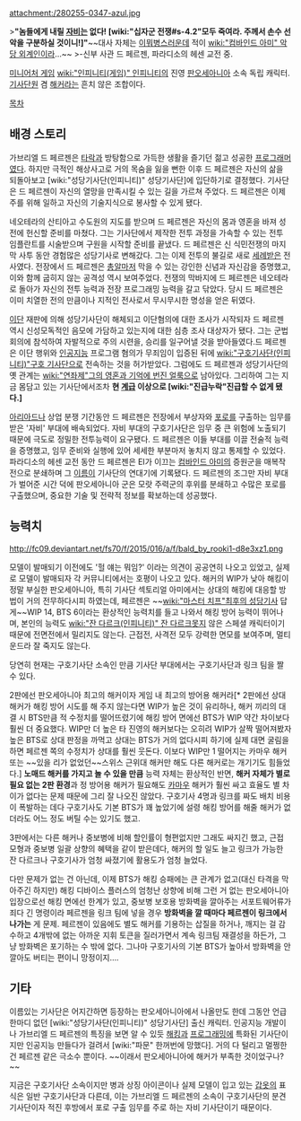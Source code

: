 attachment:/280255-0347-azul.jpg

>'''"놈들에게 내릴 [[자비]]는 없다! [wiki:"십자군 전쟁#s-4.2"모두 죽여라. 주께서 손수 선악을 구분하실 것이니!]"'''~~대사 자체는 [[이뭐병]]스러운데 적이 [[wiki:"컴바인드 아미" 악당 외계인]]이라…~~
>-신부 사관 드 페르젠, 파라디소의 헤센 교전 중.

[[미니어처 게임]] [[wiki:"인피니티(게임)" 인피니티]]의 진영 [[판오세아니아]] 소속 독립 캐릭터. [[기사단]]원 겸 [[해커]]라는 흔치 않은 조합이다.

[[목차]]
== 배경 스토리 ==
가브리엘 드 페르젠은 [[타락]]과 방탕함으로 가득한 생활을 즐기던 젊고 성공한 [[프로그래머]]였다. 하지만 극적인 해상사고로 거의 목숨을 잃을 뻔한 이후 드 페르젠은 자신의 삶을 되돌아보고 [wiki:"성당기사단(인피니티)" 성당기사단]에 입단하기로 결정했다. 기사단은 드 페르젠이 자신의 열망을 만족시킬 수 있는 길을 가르쳐 주었다. 드 페르젠은 이제 주를 위해 일하고 자신의 기술지식으로 봉사할 수 있게 됐다.

네오테라의 산티아고 수도원의 지도를 받으며 드 페르젠은 자신의 몸과 영혼을 바져 성전에 헌신할 준비를 마쳤다. 그는 기사단에서 제작한 전투 과정을 가속할 수 있는 전투 임플란트를 시술받으며 구원을 시작할 준비를 끝냈다. 드 페르젠은 신 식민전쟁의 마지막 사투 동안 경험많은 성당기사로 변해갔다. 그는 이제 전투의 불길로 새로 [[세례]]받은 전사였다. 전장에서 드 페르젠은 [[총알]]마저 막을 수 있는 강인한 신념과 자신감을 증명했고, 이와 함께 굽히지 않는 공격성 역시 보여주었다. 전쟁의 막바지에 드 페르젠은 네오테라로 돌아가 자신의 전투 능력과 전장 프로그래밍 능력을 갈고 닦았다. 당시 드 페르젠은 이미 치열한 전의 만큼이나 지적인 전사로서 무시무시한 명성을 얻은 뒤였다.

[[이단]] 재판에 의해 성당기사단이 해체되고 이단혐의에 대한 조사가 시작되자 드 페르젠 역시 신성모독적인 음모에 가담하고 있는지에 대한 심층 조사 대상자가 됐다. 그는 군법회의에 참석하여 자발적으로 주의 시련을, 승리를 일구어낼 것을 받아들였다.드 페르젠은 이단 행위와 [[인공지능]] 프로그램 혐의가 무죄임이 입증된 뒤에 [[wiki:"구호기사단(인피니티)"구호 기사단]]으로 전속하는 것을 허가받았다. 그럼에도 드 페르젠과 성당기사단의 옛 관계는 [[wiki:"연좌제"그의 영혼과 기억에 번진 얼룩]]으로 남아있다. 그리하여 그는 지금 몸담고 있는 기사단에서조차 '''현 [[계급]] 이상으로 [wiki:"진급누락"진급할 수 없게 됐다.]'''

[[아리아드나]] 상업 분쟁 기간동안 드 페르젠은 전장에서 부상자와 [[포로]]를 구출하는 임무를 받은 '자비' 부대에 배속되었다. 자비 부대의 구호기사단은 임무 중 큰 위험에 노출되기 때문에 극도로 정밀한 전투능력이 요구됐다. 드 페르젠은 이들 부대를 이끌 전술적 능력을 증명했고, 임무 준비와 실행에 있어 세세한 부분마저 놓치지 않고 통제할 수 있었다. 파라디소의 헤센 교전 동안 드 페르젠은 EI가 이끄는 [[컴바인드 아미]]의 증원군을 매복작전으로 분쇄하며 그 [[이름]]이 기사단의 연대기에 기록됐다. 드 페르젠의 조그만 자비 부대가 벌어준 시간 덕에 판오세아니아 군은 모랏 주력군의 후위를 분쇄하고 수많은 포로를 구출했으며, 중요한 기술 및 전략적 정보를 확보하는데 성공했다.

== 능력치 ==
http://fc09.deviantart.net/fs70/f/2015/016/a/f/bald_by_rooki1-d8e3xz1.png

모델이 발매되기 이전에도 '헐 얘는 뭐임?' 이라는 의견이 공공연히 나오고 있었고, 실제로 모델이 발매되자 각 커뮤니티에서는 호평이 나오고 있다. 해커의 WIP가 낮아 해킹이 정말 부실한 판오세아니아, 특히 기사단 섹토리얼 아미에서는 상대의 해킹에 대응할 방법이 거의 전무하다시피 하였는데, 페르젠은 ~~[[wiki:"마스터 치프"최후의 성당기사]] 답게~~WIP 14, BTS 6이라는 환상적인 능력치를 들고 나와서 해킹 방어 능력이 뛰어나며, 본인의 능력도 [[wiki:"잔 다르크(인피니티)" 잔 다르크]]못지 않은 스페셜 캐릭터이기 때문에 전면전에서 밀리지도 않는다. 근접전, 사격전 모두 강력한 면모를 보여주며, 멀티운드라 잘 죽지도 않는다.

당연히 현재는 구호기사단 소속인 만큼 기사단 부대에서는 구호기사단과 링크 팀을 짤 수 있다.

2판에선 판오세아니아 최고의 해커이자 게임 내 최고의 방어용 해커라[* 2판에선 상대 해커가 해킹 방어 시도를 해 주지 않는다면 WIP가 높은 것이 유리하나, 해커 끼리의 대결 시 BTS만큼 적 수정치를 떨어뜨렸기에 해킹 방어 면에선 BTS가 WIP 약간 차이보다 훨씬 더 중요했다. WIP만 더 높은 타 진영의 해커보다는 오히려 WIP가 살짝 떨어져봤자 높은 BTS로 상대 판정을 까먹고 상대는 BTS가 거의 없다시피 하기에 실제 대면 굴림을 하면 페르젠 쪽의 수정치가 상대를 훨씬 웃돈다. 이보다 WIP만 1 떨어지는 카마우 해커 또는 ~~있을 리가 없었던~~스위스 근위대 해커만 해도 다른 해커로는 개기기도 힘들었다.] '''노매드 해커를 가지고 놀 수 있을 만큼''' 능력 자체는 환상적인 반면, '''해커 자체가 별로 필요 없는 2판 환경'''과 정 방어용 해커가 필요해도 [[카마우]] 해커가 훨씬 싸고 효율도 별 차이가 없다는 문제 때문에 그리 잘 나오진 않았다. 구호기사 4명과 링크를 짜도 배치 비용이 폭발하는 데다 구호기사도 기본 BTS가 꽤 높았기에 설령 해킹 방어를 해줄 해커가 없더라도 어느 정도 버틸 수는 있기도 했고. 

3판에서는 다른 해커나 중보병에 비해 할인률이 형편없지만 그래도 싸지긴 했고, 근접 모형과 중보병 일괄 상향의 혜택을 같이 받은데다, 해커의 할 일도 늘고 링크가 가능한 잔 다르크나 구호기사가 엄청 싸졌기에 활용도가 엄청 늘었다.

다만 문제가 없는 건 아닌데, 이제 BTS가 해킹 승패에는 큰 관계가 없고(대신 타격을 막아주긴 하지만) 해킹 디바이스 플러스의 엄청난 상향에 비해 그런 거 없는 판오세아니아 입장으로선 해킹 면에선 한계가 있고, 중보병 보호용 방화벽을 깔아주는 서포트웨어류가 죄다 긴 명령이라 페르젠을 링크 팀에 넣을 경우 '''방화벽을 깔 때마다 페르젠이 링크에서 나가는''' 게 문제. 페르젠이 있음에도 별도 해커를 기용하는 삽질을 하거나, 깨지는 걸 감수하고 4개밖에 없는 아까운 지휘 토큰을 질러가면서 계속 링크팀 재결성을 하든가, 그냥 방화벽은 포기하는 수 밖에 없다. 그나마 구호기사의 기본 BTS가 높아서 방화벽을 안 깔아도 버티는 편이니 망정이지….

== 기타 ==
이름있는 기사단은 어지간하면 등장하는 판오세아니아에서 나올만도 한데 그동안 언급 한마디 없던 [wiki:"성당기사단(인피니티)" 성당기사단] 출신 캐릭터. 인공지능 개발이나 가브리엘 드 페르젠의 특징을 보면 알 수 있듯 [[해킹]]과 [[프로그래밍]]에 특화된 기사단이지만 인공지능 만들다가 걸려서 [wiki:"파문" 한꺼번에 망했다]. 거의 다 털리고 멀쩡한건 페르젠 같은 극소수 뿐이다. ~~이래서 판오세아니아에 해커가 부족한 것이었구나?~~

지금은 구호기사단 소속이지만 병과 상징 아이콘이나 실제 모델이 입고 있는 [[갑옷]]의 표식은 일반 구호기사단과 다른데, 이는 가브리엘 드 페르젠의 소속이 구호기사단의 분견 기사단이자 적진 후방에서 포로 구출 임무를 주로 하는 자비 기사단이기 때문이다.

